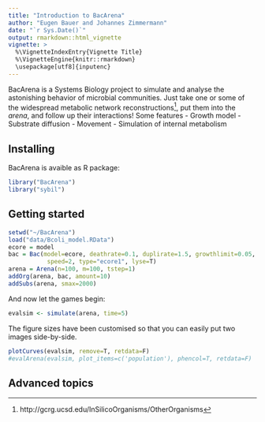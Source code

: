 ```yaml
---
title: "Introduction to BacArena"
author: "Eugen Bauer and Johannes Zimmermann"
date: "`r Sys.Date()`"
output: rmarkdown::html_vignette
vignette: >
  %\VignetteIndexEntry{Vignette Title}
  %\VignetteEngine{knitr::rmarkdown}
  \usepackage[utf8]{inputenc}
---
```



BacArena is a Systems Biology project to simulate and analyse the astonishing behavior of microbial communities. Just take one or some of the widespread metabolic network reconstructions^[http://gcrg.ucsd.edu/InSilicoOrganisms/OtherOrganisms], put them into the *arena*, and follow up their interactions!
Some features
- Growth model 
- Substrate diffusion
- Movement
- Simulation of internal metabolism

## Installing

BacArena is avaible as R package:
```r
library("BacArena")
library("sybil")
```

## Getting started

```r
setwd("~/BacArena")
load("data/Bcoli_model.RData")
ecore = model
bac = Bac(model=ecore, deathrate=0.1, duplirate=1.5, growthlimit=0.05, growtype="exponential",
           speed=2, type="ecore1", lyse=T)
arena = Arena(n=100, m=100, tstep=1)
addOrg(arena, bac, amount=10)
addSubs(arena, smax=2000)
```

And now let the games begin: 

```r
evalsim <- simulate(arena, time=5)
```

The figure sizes have been customised so that you can easily put two images side-by-side. 

```r
plotCurves(evalsim, remove=T, retdata=F)
#evalArena(evalsim, plot_items=c('population'), phencol=T, retdata=F)
```


## Advanced topics
